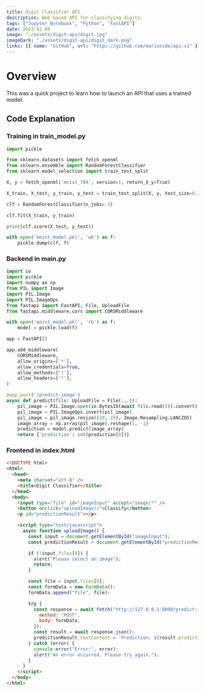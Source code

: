 ```yaml
---
title: Digit Classifier API
description: Web based API for classifying digits.
tags: ["Jupyter Notebook", "Python", "FastAPI"]
date: 2023-02-09
image: "./assets/digit-api/digit.jpg"
imageDark: "./assets/digit-api/digit_dark.png"
links: [{ name: "GitHub", url: "https://github.com/mariussde/api-v1" }]
---
```


# Overview

This was a quick project to learn how to launch an API that uses a trained model.

## Code Explanation

### Training in train_model.py

```python
import pickle

from sklearn.datasets import fetch_openml
from sklearn.ensemble import RandomForestClassifier
from sklearn.model_selection import train_test_split

X, y = fetch_openml('mnist_784', version=1, return_X_y=True)

X_train, X_test, y_train, y_test = train_test_split(X, y, test_size=0.2)

clf = RandomForestClassifier(n_jobs=-1)

clf.fit(X_train, y_train)

print(clf.score(X_test, y_test))

with open('mnist_model.pkl', 'wb') as f:
    pickle.dump(clf, f)

```

### Backend in main.py

```python
import io
import pickle
import numpy as np
from PIL import Image
import PIL.Image
import PIL.ImageOps
from fastapi import FastAPI, File, UploadFile
from fastapi.middleware.cors import CORSMiddleware

with open('mnist_model.pkl', 'rb') as f:
    model = pickle.load(f)

app = FastAPI()

app.add_middleware(
    CORSMiddleware,
    allow_origins=['*'],
    allow_credentials=True,
    allow_methods=['*'],
    allow_headers=['*'],
)

@app.post('/predict-image')
async def predict(file: UploadFile = File(...)):
    pil_image = PIL.Image.open(io.BytesIO(await file.read())).convert('L')
    pil_image = PIL.ImageOps.invert(pil_image)
    pil_image = pil_image.resize((28, 28), Image.Resampling.LANCZOS)
    image_array = np.array(pil_image).reshape(1, -1)
    prediction = model.predict(image_array)
    return {'prediction': int(prediction[0])}

```

### Frontend in index.html

```html
<!DOCTYPE html>
<html>
  <head>
    <meta charset="utf-8" />
    <title>Digit Classifier</title>
  </head>
  <body>
    <input type="file" id="imageInput" accept="image/*" />
    <button onclick="uploadImage()">Classify</button>
    <p id="predictionResult"></p>

    <script type="text/javascript">
      async function uploadImage() {
        const input = document.getElementById("imageInput");
        const predictionResult = document.getElementById("predictionResult");

        if (!input.files[0]) {
          alert("Please select an image");
          return;
        }

        const file = input.files[0];
        const formData = new FormData();
        formData.append("file", file);

        try {
          const response = await fetch("http://127.0.0.1:8000/predict-image", {
            method: "POST",
            body: formData,
          });
          const result = await response.json();
          predictionResult.textContent = `Prediction: ${result.prediction}`;
        } catch (error) {
          console.error("Error:", error);
          alert("An error occurred. Please try again.");
        }
      }
    </script>
  </body>
</html>
```
